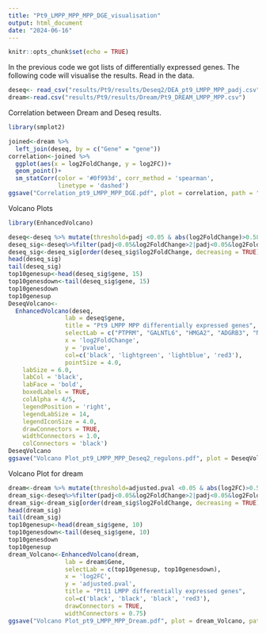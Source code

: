 ```yaml
---
title: "Pt9_LMPP_MPP_MPP_DGE_visualisation"
output: html_document
date: "2024-06-16"
---
```


```r
knitr::opts_chunk$set(echo = TRUE)
```

In the previous code we got lists of differentially expressed genes. The following code will visualise the results.
Read in the data.
```r
deseq<- read_csv("results/Pt9/results/Deseq2/DEA_pt9_LMPP_MPP_padj.csv")
dream<-read.csv("results/Pt9/results/Dream/Pt9_DREAM_LMPP_MPP.csv")
```
Correlation between Dream and Deseq results.
```r
library(smplot2)
```


```r
joined<-dream %>%
  left_join(deseq, by = c("Gene" = "gene"))
correlation<-joined %>% 
  ggplot(aes(x = log2FoldChange, y = log2FC))+
  geom_point()+
  sm_statCorr(color = '#0f993d', corr_method = 'spearman',
              linetype = 'dashed')
ggsave("Correlation_pt9_LMPP_MPP_DGE.pdf", plot = correlation, path = "results/Pt9/results/Figures", width =10, height = 10, unit = "cm")
```
Volcano Plots
```r
library(EnhancedVolcano)
```
```r
deseq<-deseq %>% mutate(threshold=padj <0.05 & abs(log2FoldChange)>0.58)
deseq_sig<-deseq%>%filter(padj<0.05&log2FoldChange>2|padj<0.05&log2FoldChange<"-2")
deseq_sig<-deseq_sig[order(deseq_sig$log2FoldChange, decreasing = TRUE),]
head(deseq_sig)
tail(deseq_sig)
top10genesup<-head(deseq_sig$gene, 15)
top10genesdown<-tail(deseq_sig$gene, 15)
top10genesdown
top10genesup
DeseqVolcano<-
  EnhancedVolcano(deseq,
                lab = deseq$gene,
                title = "Pt9 LMPP MPP differentially expressed genes",
                selectLab = c("PTPRM", "GALNTL6", "HMGA2", "ADGRB3", "NFIA", "MROCKI", "LOXHD1", "AASS", "UICLM", "FOXC1", "HIXB3", "PRKG1"),
                x = 'log2FoldChange',
                y = 'pvalue',
                col=c('black', 'lightgreen', 'lightblue', 'red3'),
                pointSize = 4.0,
    labSize = 6.0,
    labCol = 'black',
    labFace = 'bold',
    boxedLabels = TRUE,
    colAlpha = 4/5,
    legendPosition = 'right',
    legendLabSize = 14,
    legendIconSize = 4.0,
    drawConnectors = TRUE,
    widthConnectors = 1.0,
    colConnectors = 'black')
DeseqVolcano
ggsave("Volcano Plot_pt9_LMPP_MPP_Deseq2_regulons.pdf", plot = DeseqVolcano, path = "results/Pt9/results/Figures", width =20, height = 30, unit = "cm")
```

Volcano Plot for dream
```r
dream<-dream %>% mutate(threshold=adjusted.pval <0.05 & abs(log2FC)>0.58)
dream_sig<-deseq%>%filter(padj<0.05&log2FoldChange>2|padj<0.05&log2FoldChange<"-2")
dream_sig<-dream_sig[order(dream_sig$log2FoldChange, decreasing = TRUE),]
head(dream_sig)
tail(dream_sig)
top10genesup<-head(dream_sig$gene, 10)
top10genesdown<-tail(deseq_sig$gene, 10)
top10genesdown
top10genesup
dream_Volcano<-EnhancedVolcano(dream,
                lab = dream$Gene,
                selectLab = c(top10genesup, top10genesdown),
                x = 'log2FC',
                y = 'adjusted.pval',
                title = "Pt11 LMPP differentially expressed genes",
                col=c('black', 'black', 'black', 'red3'),
                drawConnectors = TRUE,
                widthConnectors = 0.75)
ggsave("Volcano Plot_pt9_LMPP_MPP_Dream.pdf", plot = dream_Volcano, path = "results/Pt9/results/Figures", width =20, height = 30, unit = "cm")
```

